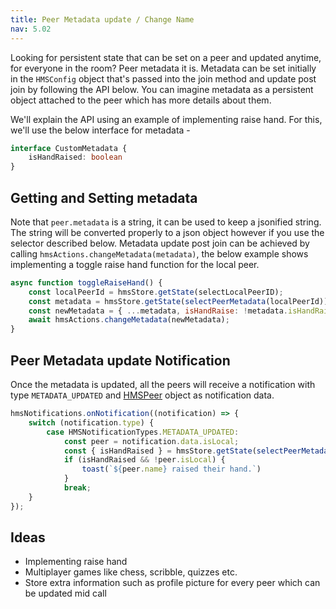 ```yaml
---
title: Peer Metadata update / Change Name
nav: 5.02
---
```


Looking for persistent state that can be set on a peer and updated anytime, for everyone in the room? Peer metadata it is.
Metadata can be set initially in the `HMSConfig` object that's passed into the join method and update post join by
following the API below. You can imagine metadata as a persistent object attached to the peer which has more details about
them.

We'll explain the API using an example of implementing raise hand. For this, we'll use the below interface for metadata -

```ts
interface CustomMetadata {
    isHandRaised: boolean
}
```


## Getting and Setting metadata

Note that `peer.metadata` is a string, it can be used to keep a jsonified string. The string will be converted properly
to a json object however if you use the selector described below.
Metadata update post join can be achieved by calling `hmsActions.changeMetadata(metadata)`, the below example shows implementing a toggle raise
hand function for the local peer.

```js
async function toggleRaiseHand() {
    const localPeerId = hmsStore.getState(selectLocalPeerID);
    const metadata = hmsStore.getState(selectPeerMetadata(localPeerId));
    const newMetadata = { ...metadata, isHandRaise: !metadata.isHandRaised };
    await hmsActions.changeMetadata(newMetadata);
}
```

## Peer Metadata update Notification

Once the metadata is updated, all the peers will receive a notification
with type `METADATA_UPDATED` and [HMSPeer](../../../api-reference/javascript/v2/interfaces/HMSPeer)
object as notification data.

```js
hmsNotifications.onNotification((notification) => {
    switch (notification.type) {
        case HMSNotificationTypes.METADATA_UPDATED:
            const peer = notification.data.isLocal;
            const { isHandRaised } = hmsStore.getState(selectPeerMetadata(peer.id))
            if (isHandRaised && !peer.isLocal) {
                toast(`${peer.name} raised their hand.`)
            }
            break;
    }
});
```

## Ideas

* Implementing raise hand
* Multiplayer games like chess, scribble, quizzes etc.
* Store extra information such as profile picture for every peer which can be updated mid call
